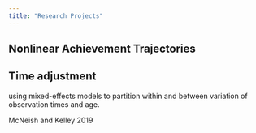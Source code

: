 ```yaml
---
title: "Research Projects"
---
```


## Nonlinear Achievement Trajectories



## Time adjustment

using mixed-effects models to partition within and between variation of observation times and age.

McNeish and Kelley 2019